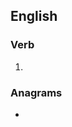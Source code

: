 ==English==

===Verb===
{{head|en|verb form}}

# {{present participle of|demerge|lang=en|nocat=1}}

===Anagrams===
* {{anagrams|en|a=deeggimnr|degerming}}